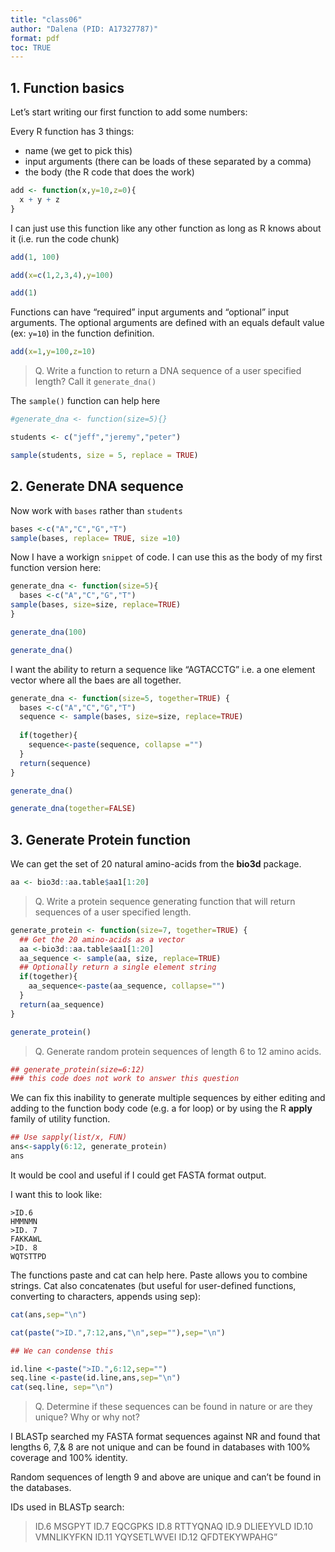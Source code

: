 ```yaml
---
title: "class06"
author: "Dalena (PID: A17327787)"
format: pdf
toc: TRUE
---
```


## 1. Function basics

Let's start writing our first function to add some numbers:

Every R function has 3 things:

- name (we get to pick this)
- input arguments (there can be loads of these separated by a comma)
- the body (the R code that does the work)

```r
add <- function(x,y=10,z=0){
  x + y + z
}
```

I can just use this function like any other function as long as R knows about it (i.e. run the code chunk)

```r
add(1, 100)
```

```r
add(x=c(1,2,3,4),y=100)
```

```r
add(1)
```

Functions can have "required" input arguments and "optional" input arguments. The optional arguments are defined with an equals default value (ex: `y=10`) in the function definition.

```r
add(x=1,y=100,z=10)
```

> Q. Write a function to return a DNA sequence of a user specified length? Call it `generate_dna()`

The `sample()` function can help here
```r
#generate_dna <- function(size=5){}

students <- c("jeff","jeremy","peter")

sample(students, size = 5, replace = TRUE)
```

## 2. Generate DNA sequence

Now work with `bases` rather than `students`

```r
bases <-c("A","C","G","T")
sample(bases, replace= TRUE, size =10)
```

Now I have a workign `snippet` of code. I can use this as the body of my first function version here:

```r
generate_dna <- function(size=5){
  bases <-c("A","C","G","T")
sample(bases, size=size, replace=TRUE)
}
```


```r
generate_dna(100)
```

```r
generate_dna()
```

I want the ability to return a sequence like "AGTACCTG" i.e. a one element vector where all the baes are all together.

```r
generate_dna <- function(size=5, together=TRUE) {
  bases <-c("A","C","G","T")
  sequence <- sample(bases, size=size, replace=TRUE)
  
  if(together){
    sequence<-paste(sequence, collapse ="")
  }
  return(sequence)
}
```

```r
generate_dna()
```

```r
generate_dna(together=FALSE)
```

## 3. Generate Protein function

We can get the set of 20 natural amino-acids from the **bio3d** package.
```r
aa <- bio3d::aa.table$aa1[1:20]
```

> Q. Write a protein sequence generating function that will return sequences of a user specified length.

```r
generate_protein <- function(size=7, together=TRUE) {
  ## Get the 20 amino-acids as a vector
  aa <-bio3d::aa.table$aa1[1:20]
  aa_sequence <- sample(aa, size, replace=TRUE)
  ## Optionally return a single element string
  if(together){
    aa_sequence<-paste(aa_sequence, collapse="")
  }
  return(aa_sequence)
}
```


```r
generate_protein()
```

> Q. Generate random protein sequences of length 6 to 12 amino acids.

```r
## generate_protein(size=6:12)
### this code does not work to answer this question

```

We can fix this inability to generate multiple sequences by either editing and adding to the function body code (e.g. a for loop) or by using the R **apply** family of utility function.

```r
## Use sapply(list/x, FUN)
ans<-sapply(6:12, generate_protein)
ans
```

It would be cool and useful if I could get FASTA format output.

I want this to look like:

```
>ID.6
HMMNMN
>ID. 7 
FAKKAWL
>ID. 8
WQTSTTPD

```
The functions paste and cat can help here. Paste allows you to combine strings. Cat also concatenates (but useful for user-defined functions, converting to characters, appends using sep):

```r
cat(ans,sep="\n")
```

```r
cat(paste(">ID.",7:12,ans,"\n",sep=""),sep="\n")

## We can condense this
```

```r
id.line <-paste(">ID.",6:12,sep="")
seq.line <-paste(id.line,ans,sep="\n")
cat(seq.line, sep="\n")
```


> Q. Determine if these sequences can be found in nature or are they unique? Why or why not?

I BLASTp searched my FASTA format sequences against NR and found that lengths 6, 7,& 8 are not unique and can be found in databases with 100% coverage and 100% identity.

Random sequences of length 9 and above are unique and can't be found in the databases.

IDs used in BLASTp search:

>ID.6
MSGPYT
>ID.7
EQCGPKS
>ID.8
RTTYQNAQ
>ID.9
DLIEEYVLD
>ID.10
VMNLIKYFKN
>ID.11
YQYSETLWVEI
>ID.12
QFDTEKYWPAHG"





